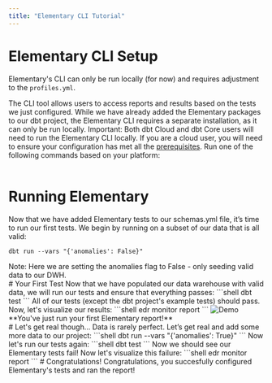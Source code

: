 ```yaml
---
title: "Elementary CLI Tutorial"
---
```


# Elementary CLI Setup

Elementary's CLI can only be run locally (for now) and requires adjustment to the `profiles.yml`. 

The CLI tool allows users to access reports and results based on the tests we just configured. While we have already added the Elementary packages to our dbt project, the Elementary CLI requires a separate installation, as it can only be run locally.
<Warning>
Important:  Both dbt Cloud and dbt Core users will need to run the Elementary CLI locally. If you are a cloud user, you will need to ensure your configuration has met all the [prerequisites](https://docs.elementary-data.com/tutorial/setup).
</Warning>
<Accordion title="1. Install the Elementary CLI">
Run one of the following commands based on your platform:
<InstallCLI />
</Accordion>
<br/>
<Accordion title="2. Creating a Profile for the CLI">
<AddConnectionProfile />
</Accordion>
<br/>
# Running Elementary

Now that we have added Elementary tests to our schemas.yml file, it’s time to run our first tests. We begin by running on a subset of our data that is all valid:
```shell
dbt run --vars "{'anomalies': False}"
```
<Warning>
Note: Here we are setting the anomalies flag to False - only seeding valid data to our DWH.
</Warning>
<br/>
# Your First Test
Now that we have populated our data warehouse with valid data, we will run our tests and ensure that everything passes:
```shell
dbt test
```
All of our tests (except the dbt project's example tests) should pass. Now, let's visualize our results:
```shell
edr monitor report
```
<Frame>
  <img
    src="https://raw.githubusercontent.com/elementary-data/elementary/master/static/report_ui.gif"
    alt="Demo"
  />
</Frame>
**You've just run your first Elementary report!**
<br/>
# Let's get real though...
Data is rarely perfect. Let’s get real and add some more data to our project:
```shell
dbt run --vars "{'anomalies': True}"
```
Now let's run our tests again:
```shell
dbt test
```
Now we should see our Elementary tests fail!
Now let's visualize this failure:
```shell
edr monitor report
```
# Congratulations!
Congratulations, you succesfully configured Elementary's tests and ran the report!

<CommunitySupport />